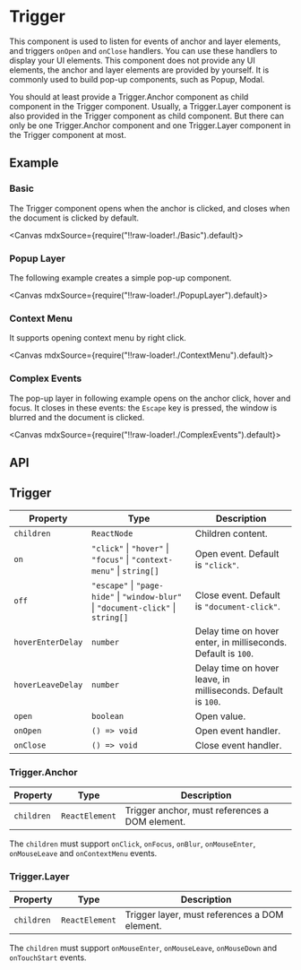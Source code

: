 
<Meta title="Utilities/Trigger" />

# Trigger

This component is used to listen for events of anchor and layer elements, and triggers `onOpen` and `onClose` handlers. You can use these handlers to display your UI elements. This component does not provide any UI elements, the anchor and layer elements are provided by yourself. It is commonly used to build pop-up components, such as Popup, Modal.

You should at least provide a Trigger.Anchor component as child component in the Trigger component. Usually, a Trigger.Layer component is also provided in the Trigger component as child component. But there can only be one Trigger.Anchor component and one Trigger.Layer component in the Trigger component at most.

## Example

### Basic

The Trigger component opens when the anchor is clicked, and closes when the document is clicked by default.

<Canvas mdxSource={require("!!raw-loader!./Basic").default}>
  <Story id="examples-trigger--basic" />
</Canvas>

### Popup Layer

The following example creates a simple pop-up component.

<Canvas mdxSource={require("!!raw-loader!./PopupLayer").default}>
  <Story id="examples-trigger--popup-layer" />
</Canvas>

### Context Menu

It supports opening context menu by right click.

<Canvas mdxSource={require("!!raw-loader!./ContextMenu").default}>
  <Story id="examples-trigger--context-menu" />
</Canvas>

### Complex Events

The pop-up layer in following example opens on the anchor click, hover and focus. It closes in these events: the `Escape` key is pressed, the window is blurred and the document is clicked.

<Canvas mdxSource={require("!!raw-loader!./ComplexEvents").default}>
  <Story id="examples-trigger--complex-events" />
</Canvas>

## API

## Trigger

| Property          | Type                                                                               | Description                                                   |
| ----------------- | ---------------------------------------------------------------------------------- | ------------------------------------------------------------- |
| `children`        | `ReactNode`                                                                        | Children content.                                             |
| `on`              | `"click"` \| `"hover"` \| `"focus"` \| `"context-menu"` \| `string[]`              | Open event. Default is `"click"`.                             |
| `off`             | `"escape"` \| `"page-hide"` \| `"window-blur"` \| `"document-click"` \| `string[]` | Close event. Default is `"document-click"`.                   |
| `hoverEnterDelay` | `number`                                                                           | Delay time on hover enter, in milliseconds. Default is `100`. |
| `hoverLeaveDelay` | `number`                                                                           | Delay time on hover leave, in milliseconds. Default is `100`. |
| `open`            | `boolean`                                                                          | Open value.                                                   |
| `onOpen`          | `() => void`                                                                       | Open event handler.                                           |
| `onClose`         | `() => void`                                                                       | Close event handler.                                          |

### Trigger.Anchor

| Property   | Type           | Description                                    |
| ---------- | -------------- | ---------------------------------------------- |
| `children` | `ReactElement` | Trigger anchor, must references a DOM element. |

The `children` must support `onClick`, `onFocus`, `onBlur`, `onMouseEnter`, `onMouseLeave` and `onContextMenu` events.

### Trigger.Layer

| Property   | Type           | Description                                   |
| ---------- | -------------- | --------------------------------------------- |
| `children` | `ReactElement` | Trigger layer, must references a DOM element. |

The `children` must support `onMouseEnter`, `onMouseLeave`, `onMouseDown` and `onTouchStart` events.

